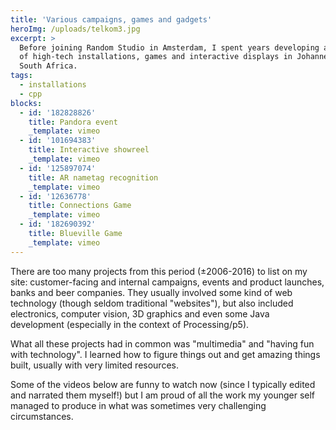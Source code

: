 ```yaml
---
title: 'Various campaigns, games and gadgets'
heroImg: /uploads/telkom3.jpg
excerpt: >
  Before joining Random Studio in Amsterdam, I spent years developing all kinds
  of high-tech installations, games and interactive displays in Johannesburg,
  South Africa.
tags:
  - installations
  - cpp
blocks:
  - id: '182828826'
    title: Pandora event
    _template: vimeo
  - id: '101694383'
    title: Interactive showreel
    _template: vimeo
  - id: '125897074'
    title: AR nametag recognition
    _template: vimeo
  - id: '12636778'
    title: Connections Game
    _template: vimeo
  - id: '182690392'
    title: Blueville Game
    _template: vimeo
---
```


There are too many projects from this period (±2006-2016) to list on my site: customer-facing and internal campaigns, events and product launches, banks and beer companies. They usually involved some kind of web technology (though seldom traditional "websites"), but also included electronics, computer vision, 3D graphics and even some Java development (especially in the context of Processing/p5).

What all these projects had in common was "multimedia" and "having fun with technology". I learned how to figure things out and get amazing things built, usually with very limited resources.

Some of the videos below are funny to watch now (since I typically edited and narrated them myself!) but I am proud of all the work my younger self managed to produce in what was sometimes very challenging circumstances.
